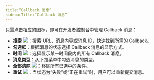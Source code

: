 ```yaml
---
title:“Callback 消息”
sidebarTitle:“Callback 消息”
---
```


只需点击相应的图标，即可在开发者控制台中管理 Callback 消息：

- **搜索** <img src="/cn/images/developer-console/icon_search.svg" className="icon"></img>：搜索 URL、消息内容或消息 ID，快速找到所需的 Callback。
- **勾选框**：根据消息的状态选择 Callback 消息的显示方式。
- **时间** <img src="/cn/images/developer-console/button_time.svg" className="icon"></img>：选择显示某一时间段内的所有 Callback 消息。
- **消息类型**：从下拉菜单中勾选消息的类型。
- **全部清除** <img src="/cn/images/developer-console/button_clear all.svg" className="icon"></img>：移除所有已选中的条件。
- **重试** <img src="/cn/images/developer-console/button_retry.svg" className="icon"></img>：当状态为“失败”或“正在重试”时，用户可以重新提交消息。